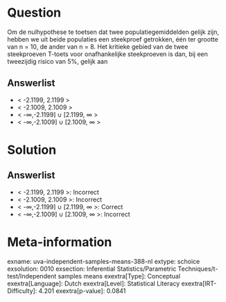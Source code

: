 Question
========

Om de nulhypothese te toetsen dat twee populatiegemiddelden gelijk zijn,
hebben we uit beide populaties een steekproef getrokken, één ter grootte
van n = 10, de ander van n = 8. Het kritieke gebied van de twee
steekproeven T-toets voor onafhankelijke steekproeven is dan, bij een
tweezijdig risico van 5%, gelijk aan

Answerlist
----------

* < -2.1199, 2.1199 >
* < -2.1009, 2.1009 >
* < -∞,-2.1199] ∪ [2.1199, ∞ >
* < -∞,-2.1009]  ∪ [2.1009, ∞ >

Solution
========

Answerlist
----------

* < -2.1199, 2.1199 >: Incorrect
* < -2.1009, 2.1009 >: Incorrect
* < -∞,-2.1199] ∪ [2.1199, ∞ >: Correct
* < -∞,-2.1009]  ∪ [2.1009, ∞ >: Incorrect

Meta-information
================
exname: uva-independent-samples-means-388-nl
extype: schoice
exsolution: 0010
exsection: Inferential Statistics/Parametric Techniques/t-test/Independent samples means
exextra[Type]: Conceptual
exextra[Language]: Dutch
exextra[Level]: Statistical Literacy
exextra[IRT-Difficulty]: 4.201
exextra[p-value]: 0.0841
